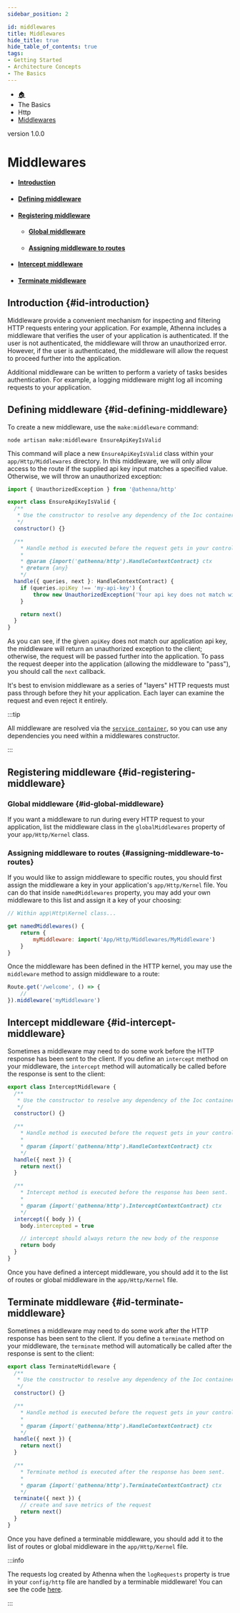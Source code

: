```yaml
---
sidebar_position: 2

id: middlewares
title: Middlewares
hide_title: true
hide_table_of_contents: true
tags:
- Getting Started
- Architecture Concepts
- The Basics
---
```


<nav aria-label="breadcrumbs">
    <ul class="breadcrumbs">
        <li class="breadcrumbs__item">
            <a class="breadcrumbs__link" href="/">🏠</a>
        </li>
        <li class="breadcrumbs__item">
            <a class="breadcrumbs__link">The Basics</a>
        </li>
        <li class="breadcrumbs__item">
            <a class="breadcrumbs__link">Http</a>
        </li>
        <li class="breadcrumbs__item">
            <a class="breadcrumbs__link" href="/docs/the-basics/http/middlewares">Middlewares</a>
        </li>
    </ul>
</nav>

<span class="badge badge--secondary margin-top-bot">version 1.0.0</span>

# Middlewares

- #### [Introduction](#id-introduction)
- #### [Defining middleware](#id-defining-middleware)
- #### [Registering middleware](#id-registering-middleware)
    - #### [Global middleware](#id-global-middleware)
    - #### [Assigning middleware to routes](#id-assigning-middleware-to-routes)
- #### [Intercept middleware](#id-intercept-middleware)
- #### [Terminate middleware](#id-terminate-middleware)

## Introduction {#id-introduction}

Middleware provide a convenient mechanism for inspecting and filtering HTTP requests entering your application. For
example, Athenna includes a middleware that verifies the user of your application is authenticated. If the user is not
authenticated, the middleware will throw an unauthorized error. However, if the user is authenticated, the middleware
will allow the request to proceed further into the application.

Additional middleware can be written to perform a variety of tasks besides authentication. For example, a logging
middleware might log all incoming requests to your application.

## Defining middleware {#id-defining-middleware}

To create a new middleware, use the `make:middleware` command:

```shell
node artisan make:middleware EnsureApiKeyIsValid
```

This command will place a new `EnsureApiKeyIsValid` class within your `app/Http/Middlewares` directory. In this middleware,
we will only allow access to the route if the supplied api key input matches a specified value. Otherwise, we will throw an
unauthorized exception:

```javascript
import { UnauthorizedException } from '@athenna/http'

export class EnsureApiKeyIsValid {
  /**
   * Use the constructor to resolve any dependency of the Ioc container.
   */
  constructor() {}

  /**
    * Handle method is executed before the request gets in your controller.
    *
    * @param {import('@athenna/http').HandleContextContract} ctx
    * @return {any}
    */
  handle({ queries, next }: HandleContextContract) {
    if (queries.apiKey !== 'my-api-key') {
        throw new UnauthorizedException('Your api key does not match with application api key.')
    }

    return next()
  }
}
```

As you can see, if the given `apiKey` does not match our application api key, the middleware will return an unauthorized
exception to the client; otherwise, the request will be passed further into the application. To pass the request deeper
into the application (allowing the middleware to "pass"), you should call the `next` callback.

It's best to envision middleware as a series of "layers" HTTP requests must pass through before they hit your application.
Each layer can examine the request and even reject it entirely.

:::tip

All middleware are resolved via the [`service container`](/docs/architecture-concepts/container), so you can use any
dependencies you need within a middlewares constructor.

:::


## Registering middleware {#id-registering-middleware}

### Global middleware {#id-global-middleware}

If you want a middleware to run during every HTTP request to your application, list the middleware class in the `globalMiddlewares`
property of your `app/Http/Kernel` class.

### Assigning middleware to routes {#assigning-middleware-to-routes}

If you would like to assign middleware to specific routes, you should first assign the middleware a key in your application's
`app/Http/Kernel` file. You can do that inside `namedMiddlewares` property, you may add your own middleware to this list
and assign it a key of your choosing:

```javascript
// Within app\Http\Kernel class...

get namedMiddlewares() {
    return {
        myMiddleware: import('App/Http/Middlewares/MyMiddleware')
    }
}
```

Once the middleware has been defined in the HTTP kernel, you may use the `middleware` method to assign middleware to a route:

```javascript
Route.get('/welcome', () => {
    //
}).middleware('myMiddleware')
```

## Intercept middleware {#id-intercept-middleware}

Sometimes a middleware may need to do some work before the HTTP response has been sent to the client. If you define an
`intercept` method on your middleware, the `intercept` method will automatically be called before the response is sent to
the client:

```javascript
export class InterceptMiddleware {
  /**
   * Use the constructor to resolve any dependency of the Ioc container.
   */
  constructor() {}

  /**
    * Handle method is executed before the request gets in your controller.
    *
    * @param {import('@athenna/http').HandleContextContract} ctx
    */
  handle({ next }) {
    return next()
  }

  /**
    * Intercept method is executed before the response has been sent.
    *
    * @param {import('@athenna/http').InterceptContextContract} ctx
    */
  intercept({ body }) {
    body.intercepted = true

    // intercept should always return the new body of the response
    return body
  }
}
```

Once you have defined a intercept middleware, you should add it to the list of routes or global middleware in the `app/Http/Kernel` file.

## Terminate middleware {#id-terminate-middleware}

Sometimes a middleware may need to do some work after the HTTP response has been sent to the client. If you define a
`terminate` method on your middleware, the `terminate` method will automatically be called after the response is sent to
the client:

```javascript
export class TerminateMiddleware {
  /**
   * Use the constructor to resolve any dependency of the Ioc container.
   */
  constructor() {}

  /**
    * Handle method is executed before the request gets in your controller.
    *
    * @param {import('@athenna/http').HandleContextContract} ctx
    */
  handle({ next }) {
    return next()
  }

  /**
    * Terminate method is executed after the response has been sent.
    *
    * @param {import('@athenna/http').TerminateContextContract} ctx
    */
  terminate({ next }) {
    // create and save metrics of the request
    return next()
  }
}
```

Once you have defined a terminable middleware, you should add it to the list of routes or global middleware in the `app/Http/Kernel` file.

:::info

The requests log created by Athenna when the `logRequests` property is true in your `config/http` file are handled by a
terminable middleware! You can see the code [here](https://github.com/AthennaIO/Http/blob/develop/src/Kernels/HttpKernel.js).

:::
